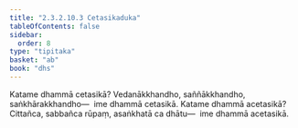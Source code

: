 ```yaml
---
title: "2.3.2.10.3 Cetasikaduka"
tableOfContents: false
sidebar:
  order: 8
type: "tipitaka"
basket: "ab"
book: "dhs"
---
```



<DynamicBreadcrumb />

<Division number="1195" book="dhs">

<Paragraph number="1891" book="dhs">
Katame dhammā cetasikā? Vedanākkhandho, saññākkhandho, saṅkhārakkhandho—  ime dhammā cetasikā.
</Paragraph>

</Division>
<Division number="1196" book="dhs">

<Paragraph number="1892" book="dhs">
Katame dhammā acetasikā? Cittañca, sabbañca rūpaṃ, asaṅkhatā ca dhātu—  ime dhammā acetasikā.
</Paragraph>
</Division>